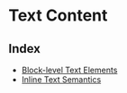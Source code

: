 
<Meta title="Elements/wip/Text/Index" />

# Text Content

## Index

- [Block-level Text Elements](?path=/story/elements-wip-text-block-index--page)
- [Inline Text Semantics](?path=/story/elements-wip-text-inline-index--page)
